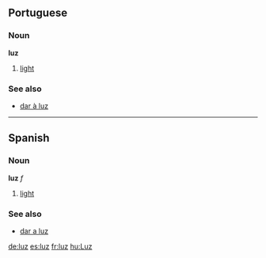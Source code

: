 == Portuguese ==
=== Noun ===
'''luz'''

# [[light]]

=== See also ===
*[[dar à luz]]

----

== Spanish ==
=== Noun ===
'''luz''' ''f''

# [[light]]

=== See also ===
*[[dar a luz]]

[[de:luz]]
[[es:luz]]
[[fr:luz]]
[[hu:Luz]]
